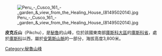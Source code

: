 [[Image:Peru_-_Cusco_161_-_garden_&_view_from_the_Healing_House_(8149502014).jpg|right]]

{{Coord|13|30|50|S|71|59|45|W|display=title}}

'''皮克丘山'''（Pikchu），是[[秘魯|秘魯]]的山峰，位於該國東南部[[庫斯科大區|庫斯科大區]]的[[庫斯科省|庫斯科省]]，處於[[庫斯科|庫斯科]]以西，屬於[[安第斯山脈|安第斯山脈]]的一部分，海拔高度3,800米。

{{Peru-geo-stub}}
[[Category:秘魯山峰|Category:秘魯山峰]]
